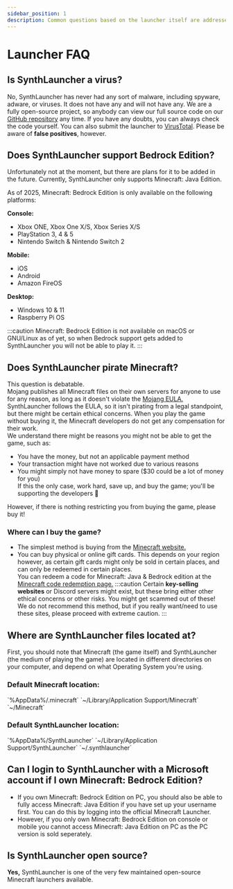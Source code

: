 ```yaml
---
sidebar_position: 1
description: Common questions based on the launcher itself are addressed here.
---
```



# Launcher FAQ
## Is SynthLauncher a virus?
No, SynthLauncher has never had any sort of malware, including spyware, adware, or viruses. It does not have any and will not have any. We are a fully open-source project, so anybody can view our 
full source code on our [GitHub repository](https://github.cnom/SynthLauncher/SynthLauncher) any time. If you have any doubts, you can always check the code yourself. You can also submit the launcher to [VirusTotal](https://www.virustotal.com/gui/home/upload).
Please be aware of **false positives**, however.

## Does SynthLauncher support Bedrock Edition?
Unfortunately not at the moment, but there are plans for it to be added in the future. Currently, 
SynthLauncher only supports Minecraft: Java Edition.

As of 2025, Minecraft: Bedrock Edition is only available on the following platforms:

**Console:**
- Xbox ONE, Xbox One X/S, Xbox Series X/S
- PlayStation 3, 4 & 5
- Nintendo Switch & Nintendo Switch 2

**Mobile:**
- iOS
- Android
- Amazon FireOS

**Desktop:**
- Windows 10 & 11
- Raspberry Pi OS

:::caution
Minecraft: Bedrock Edition is not available on macOS or GNU/Linux as of yet, so when Bedrock support gets added to SynthLauncher you will not be able to play it.
:::

## Does SynthLauncher pirate Minecraft?
This question is debatable.\
Mojang publishes all Minecraft files on their own servers for anyone to use for any reason, as long as it doesn't violate the [Mojang EULA.](https://www.minecraft.net/en-us/eula) SynthLauncher
follows the EULA, so it isn't pirating from a legal standpoint, but there might be certain ethical concerns. When you play the game without buying it, the Minecraft developers do not get any compensation for their work.\
We understand there might be reasons you might not be able to get the game, such as:
- You have the money, but not an applicable payment method
- Your transaction might have not worked due to various reasons
- You might simply not have money to spare ($30 could be a lot of money for you)\
If this the only case, work hard, save up, and buy the game; you'll be supporting the developers 🙂

However, if there is nothing restricting you from buying the game, please buy it!

### Where can I buy the game?
- The simplest method is buying from the [Minecraft website.](https://www.minecraft.net/en-us/store/minecraft-java-bedrock-edition-pc)
- You can buy physical or online gift cards. This depends on your region however, as certain gift cards might only be sold in certain places, and can only be redeemed in certain places.\
You can redeem a code for Minecraft: Java & Bedrock edition at the [Minecraft code redemption page.](https://www.minecraft.net/en-us/redeem)
:::caution
Certain **key-selling websites** or Discord servers might exist, but these bring either other ethical concerns or other risks. You might get scammed out of these! We do not recommend this method, but if you really want/need to use these sites, please proceed with extreme caution.
:::

## Where are SynthLauncher files located at?
First, you should note that Minecraft (the game itself) and SynthLauncher (the medium of playing the game) are located in different directories on your computer, and depend on what Operating System you're using.

### Default Minecraft location:
<Tabs>
  <TabItem value="windows" label="Windows" default>
    `%AppData%/.minecraft`
  </TabItem>
  <TabItem value="macos" label="macOS">
    `~/Library/Application Support/Minecraft`
  </TabItem>
  <TabItem value="linux" label="GNU/Linux">
    `~/Minecraft`
  </TabItem>
</Tabs>

### Default SynthLauncher location:
<Tabs>
  <TabItem value="windows" label="Windows" default>
    `%AppData%/SynthLauncher`
  </TabItem>
  <TabItem value="macos" label="macOS">
    `~/Library/Application Support/SynthLauncher`
  </TabItem>
  <TabItem value="linux" label="GNU/Linux">
    `~/.synthlauncher`
  </TabItem>
</Tabs>

## Can I login to SynthLauncher with a Microsoft account if I own Minecraft: Bedrock Edition?
- If you own Minecraft: Bedrock Edition on PC, you should also be able to fully access Minecraft: Java Edition if you have set up your username first. You can do this by logging into the official Minecraft Launcher.
- However, if you only own Minecraft: Bedrock Edition on console or mobile you cannot access Minecraft: Java Edition on PC as the PC version is sold seperately.

## Is SynthLauncher open source?
**Yes,** SynthLauncher is one of the very few maintained open-source Minecraft launchers available.